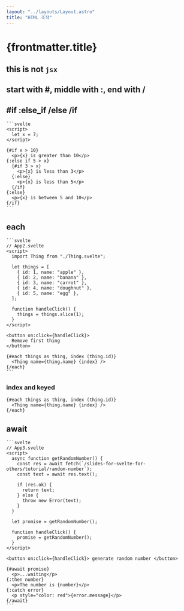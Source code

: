 ```yaml
---
layout: "../layouts/Layout.astro"
title: "HTML 조작"
---
```



# {frontmatter.title}

## this is not `jsx`

## start with #, middle with :, end with /

## #if :else_if /else /if

<ComponentAndCode>
    <App slot="component"/>

    ```svelte
    <script>
      let x = 7;
    </script>

    {#if x > 10}
      <p>{x} is greater than 10</p>
    {:else if 5 > x}
      {#if 3 > x}
        <p>{x} is less than 3</p>
      {:else}
        <p>{x} is less than 5</p>
      {/if}
    {:else}
      <p>{x} is between 5 and 10</p>
    {/if}
    ```

</ComponentAndCode>

## each

<ComponentAndCode>
    <App2 slot="component" client:load/>

    ```svelte
    // App2.svelte
    <script>
      import Thing from "./Thing.svelte";

      let things = [
        { id: 1, name: "apple" },
        { id: 2, name: "banana" },
        { id: 3, name: "carrot" },
        { id: 4, name: "doughnut" },
        { id: 5, name: "egg" },
      ];

      function handleClick() {
        things = things.slice(1);
      }
    </script>

    <button on:click={handleClick}>
      Remove first thing
    </button>

    {#each things as thing, index (thing.id)}
      <Thing name={thing.name} {index} />
    {/each}
    ```

</ComponentAndCode>

### index and keyed

```svelte
{#each things as thing, index (thing.id)}
  <Thing name={thing.name} {index} />
{/each}
```

## await

<ComponentAndCode>
    <App3 slot="component" client:load/>

    ```svelte
    // App3.svelte
    <script>
      async function getRandomNumber() {
        const res = await fetch(`/slides-for-svelte-for-others/tutorial/random-number`);
        const text = await res.text();

        if (res.ok) {
          return text;
        } else {
          throw new Error(text);
        }
      }

      let promise = getRandomNumber();

      function handleClick() {
        promise = getRandomNumber();
      }
    </script>

    <button on:click={handleClick}> generate random number </button>

    {#await promise}
      <p>...waiting</p>
    {:then number}
      <p>The number is {number}</p>
    {:catch error}
      <p style="color: red">{error.message}</p>
    {/await}
    ```

</ComponentAndCode>
